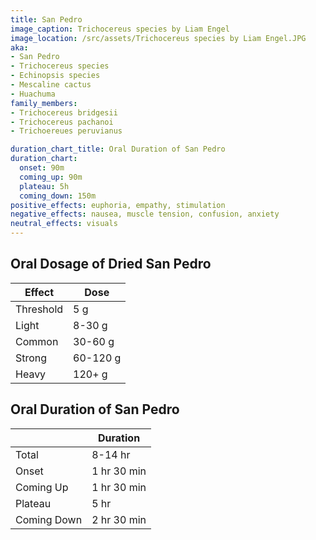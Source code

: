 ```yaml
---
title: San Pedro
image_caption: Trichocereus species by Liam Engel
image_location: /src/assets/Trichocereus species by Liam Engel.JPG
aka:
- San Pedro
- Trichocereus species
- Echinopsis species
- Mescaline cactus
- Huachuma
family_members:
- Trichocereus bridgesii
- Trichocereus pachanoi
- Trichoereues peruvianus

duration_chart_title: Oral Duration of San Pedro
duration_chart:
  onset: 90m
  coming_up: 90m
  plateau: 5h
  coming_down: 150m
positive_effects: euphoria, empathy, stimulation
negative_effects: nausea, muscle tension, confusion, anxiety
neutral_effects: visuals
---
```


## Oral Dosage of Dried San Pedro
| Effect | Dose |
| --- | --- |
| Threshold | 5 g |
| Light | 8-30 g |
| Common | 30-60 g |
| Strong | 60-120 g |
| Heavy | 120+ g |


<Chart title={frontmatter.duration_chart_title} data={frontmatter.duration_chart} />

## Oral Duration of San Pedro
| | Duration |
| --- | --- |
| Total | 8-14 hr |
| Onset | 1 hr 30 min |
| Coming Up | 1 hr 30 min |
| Plateau | 5 hr |
| Coming Down | 2 hr 30 min |
